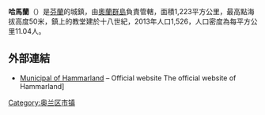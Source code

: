 '''哈馬蘭'''（{{lang-sv|Hammarland}}）是[[芬蘭|芬蘭]]的城鎮，由[[奧蘭群島|奧蘭群島]]負責管轄，面積1,223平方公里，最高點海拔高度50米，鎮上的教堂建於十八世紀，2013年人口1,526，人口密度為每平方公里11.04人。

== 外部連結 ==
* [http://www.hammarland.ax/ Municipal of Hammarland]{{Wayback|url=http://www.hammarland.ax/ |date=20201022121722 }} – Official website The official website of Hammarland]

{{奧蘭行政區劃}}
{{Authority control}}
{{Finland-geo-stub}}

[[Category:奥兰区市镇|Category:奥兰区市镇]]